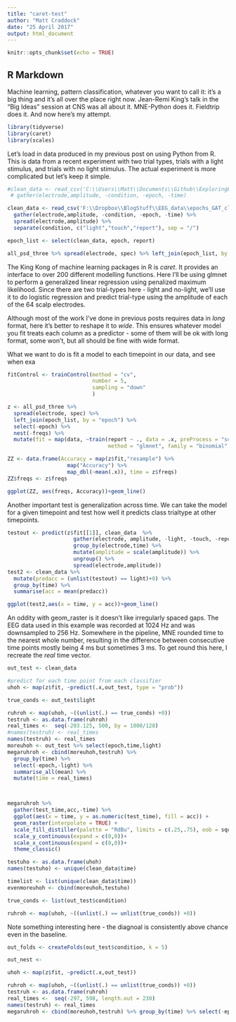 ```yaml
---
title: "caret-test"
author: "Matt Craddock"
date: "25 April 2017"
output: html_document
---
```


```r
knitr::opts_chunk$set(echo = TRUE)
```

## R Markdown

Machine learning, pattern classification, whatever you want to call it: it's a big thing and it's all over the place right now. Jean-Remi King's talk in the "Big Ideas" session at CNS was all about it. MNE-Python does it. Fieldtrip does it. And now here's my attempt.

```r
library(tidyverse)
library(caret)
library(scales)
```

Let's load in data produced in my previous post on using Python from R. This is data from a recent experiment with two trial types, trials with a light stimulus, and trials with no light stimulus. The actual experiment is more complicated but let's keep it simple. 

```r
#clean_data <- read_csv('C:\\Users\\Matt\\Documents\\Github\\ExploringERPs\\epochs_clean.csv', progress = FALSE) %>% 
 # gather(electrode,amplitude, -condition, -epoch, -time)

clean_data <- read_csv('F:\\Dropbox\\BlogStuff\\EEG_data\\epochs_GAT_clean.csv', progress = FALSE) %>%
  gather(electrode,amplitude, -condition, -epoch, -time) %>%
  spread(electrode,amplitude) %>%
  separate(condition, c("light","touch","report"), sep = "/")

epoch_list <- select(clean_data, epoch, report)

all_psd_three %>% spread(electrode, spec) %>% left_join(epoch_list, by = "epoch")


```

The King Kong of machine learning packages in R is *caret*. It provides an interface to over 200 different modelling functions. Here I'll be using glmnet to perform a generalized linear regression using penalized maximum likelihood. Since there are two trial-types here - light and no-light, we'll use it to do logistic regression and predict trial-type using the amplitude of each of the 64 scalp electrodes.

Although most of the work I've done in previous posts requires data in *long* format, here it's better to reshape it to *wide*. This ensures whatever model you fit treats each column as a predictor - some of them will be ok with long format, some won't, but all should be fine with wide format.

What we want to do is fit a model to each timepoint in our data, and see when exa

```r
fitControl <- trainControl(method = "cv",
                           number = 5,
                           sampling = "down"
                           )

z <- all_psd_three %>%
  spread(electrode, spec) %>%
  left_join(epoch_list, by = "epoch") %>%
  select(-epoch) %>%
  nest(-freqs) %>%
  mutate(fit = map(data, ~train(report ~ ., data = .x, preProcess = "scale",
                                method = "glmnet", family = "binomial", trControl = fitControl)))

ZZ <- data.frame(Accuracy = map(z$fit,"resample") %>%
                   map("Accuracy") %>%
                   map_dbl(~mean(.x)), time = z$freqs)
ZZ$freqs <- z$freqs

ggplot(ZZ, aes(freqs, Accuracy))+geom_line()
```

Another important test is generalization across time. We can take the model for a given timepoint and test how well it predicts class trialtype at other timepoints.

```r
testout <- predict(z$fit[[1]], clean_data  %>% 
                     gather(electrode, amplitude, -light, -touch, -report, -epoch, -time) %>%
                     group_by(electrode,time) %>%
                     mutate(amplitude = scale(amplitude)) %>%
                     ungroup() %>%
                     spread(electrode,amplitude))
test2 <- clean_data %>%
  mutate(predacc = (unlist(testout) == light)+0) %>%
  group_by(time) %>%
  summarise(acc = mean(predacc))

ggplot(test2,aes(x = time, y = acc))+geom_line()
```
An oddity with geom_raster is it doesn't like irregularly spaced gaps. The EEG data used in this example was recorded at 1024 Hz and was downsampled to 256 Hz. Somewhere in the pipeline, MNE rounded time to the nearest whole number, resulting in the difference between consecutive time points mostly being 4 ms but sometimes 3 ms. To get round this here, I recreate the *real* time vector.

```r
out_test <- clean_data 

#predict for each time point from each classifier
uhoh <- map(z$fit, ~predict(.x,out_test, type = "prob"))

true_conds <- out_test$light

ruhroh <- map(uhoh, ~((unlist(.) == true_conds) +0))
testruh <- as.data.frame(ruhroh)
real_times <-  seq(-203.125, 500, by = 1000/128)
#names(testruh) <- real_times
names(testruh) <- real_times
moreuhoh <- out_test %>% select(epoch,time,light)
megaruhroh <- cbind(moreuhoh,testruh) %>%
  group_by(time) %>%
  select(-epoch,-light) %>%
  summarise_all(mean) %>%
  mutate(time = real_times)



megaruhroh %>% 
  gather(test_time,acc,-time) %>%
  ggplot(aes(x = time, y = as.numeric(test_time), fill = acc)) +
  geom_raster(interpolate = TRUE) + 
  scale_fill_distiller(palette = "RdBu", limits = c(.25,.75), oob = squish) +
  scale_y_continuous(expand = c(0,0))+
  scale_x_continuous(expand = c(0,0))+
  theme_classic()

testuho <- as.data.frame(uhoh)
names(testuho) <- unique(clean_data$time)

timelist <- list(unique(clean_data$time))
evenmoreuhoh <- cbind(moreuhoh,testuho)

true_conds <- list(out_test$condition)

ruhroh <- map(uhoh, ~((unlist(.) == unlist(true_conds)) +0))

```

Note something interesting here - the diagnoal is consistently above chance even in the baseline.

```r
out_folds <- createFolds(out_test$condition, k = 5)

out_nest <- 

uhoh <- map(z$fit, ~predict(.x,out_test))

ruhroh <- map(uhoh, ~((unlist(.) == unlist(true_conds)) +0))
testruh <- as.data.frame(ruhroh)
real_times <-  seq(-297, 598, length.out = 230)
names(testruh) <- real_times
megaruhroh <- cbind(moreuhoh,testruh) %>% group_by(time) %>% select(-epoch,-condition) %>% summarise_all(mean) %>% mutate(time = real_times)
```

